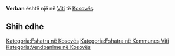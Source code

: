 {{Fshat në 
 | Emri                = Verban
 | EmriAlt                = 
 | NAME_SHORT_FORM=      
 | NAME_GENERIC=      
 | NAME_SORT_NAME_RO=      VERBAN
 | FULL_NAME_RO = Verban
 | FULL_NAME_ND_RO=Verban
 | SORT_NAME_RG=VERBAN
 | FULL_NAME_RG=Verban
 | FULL_NAME_ND_RG=Verban
 | SRP_NAME_SHORT_FORM=      
 | SRP_NAME_GENERIC=      
 | SRP_NAME_SORT_NAME_RO=      
 | SRP_FULL_NAME_RO = 
 | SRP_FULL_NAME_ND_RO=
 | SRP_SORT_NAME_RG=
 | SRP_FULL_NAME_RG=
 | SRP_FULL_NAME_ND_RG=
 | Emri (Rasa dhanore) = 
 | Figura              = 
 | Shteti              = Kosovo
 | Komuna              = Viti
 | Kodi postar         = 
 | Sipërfaqja          = 

 | Popullsia           = 

 | Regj. i popullsisë  = 
 | Dend. e popullsisë  = 
 | Faqja zyrtare       = 
 <!--- Koordinatat ----> 
 | Gjerësia            = 42.303889
 | Gjatësia            = 21.276111
 | Lartësia            = 
}}
'''Verban''' është një [[]] në [[Viti]] të [[Kosovës]].

<!-- == Gjeografia == -->
<!-- == Historia == -->
<!-- == Demografia == -->
== Shih edhe ==
{{Komuna Viti}}
{{Kosovo-Administrata-Cung}}

[[Kategoria:Fshatra në Kosovës]]
[[Kategoria:Fshatra në Kommunes Viti]]
[[Kategoria:Vendbanime në Kosovës]]